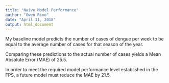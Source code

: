 ```yaml
---
title: "Naive Model Performance"
author: "Gwen Rino"
date: "April 11, 2018"
output: html_document
---
```


My baseline model predicts the number of cases of dengue per week to be equal to the average number of cases for that season of the year.

Comparing these predictions to the actual number of cases yields a Mean Absolute Error (MAE) of 25.5.

In order to meet the required model performance level established in the FPS, a future model must reduce the MAE by 21.5.


